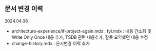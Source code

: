 ## 문서 변경 이력

2024.04.08

- architecture-experience/if-project-again.mdx , fyi.mdx : 내용 간소화 및 Write Only Once 내용 추가, TSDB 관련 내용추가, 잘못 요약했던 내용 수정
- change-history.mdx : 문서변경 이력 추가

 <br/>




